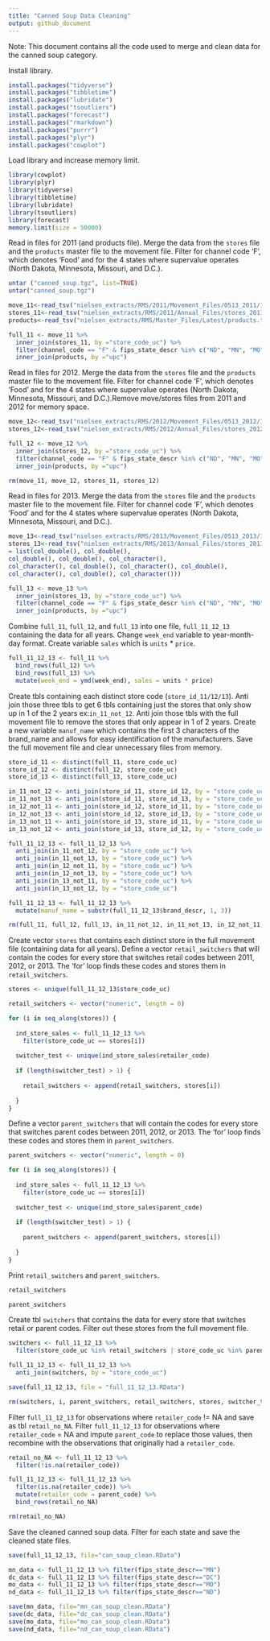 ```yaml
---
title: "Canned Soup Data Cleaning"
output: github_document
---
```


Note: This document contains all the code used to merge and clean data for the canned soup category. 

Install library.
```r
install.packages("tidyverse")
install.packages("tibbletime")
install.packages("lubridate")
install.packages("tsoutliers")
install.packages("forecast")
install.packages("rmarkdown")
install.packages("purrr")
install.packages("plyr")
install.packages("cowplot")
```

Load library and increase memory limit.
```r
library(cowplot)
library(plyr)
library(tidyverse)
library(tibbletime)
library(lubridate)
library(tsoutliers)
library(forecast)
memory.limit(size = 50000)
```

Read in files for 2011 (and products file). Merge the data from the `stores` file and the `products` master file to the movement file. Filter for channel code 'F', which denotes 'Food' and for the 4 states where supervalue operates (North Dakota, Minnesota, Missouri, and D.C.).
```r
untar ("canned_soup.tgz", list=TRUE)
untar("canned_soup.tgz")

move_11<-read_tsv("nielsen_extracts/RMS/2011/Movement_Files/0513_2011/1290_2011.tsv")
stores_11<-read_tsv("nielsen_extracts/RMS/2011/Annual_Files/stores_2011.tsv")
products<-read_tsv("nielsen_extracts/RMS/Master_Files/Latest/products.tsv" , quote="")

full_11 <- move_11 %>%
  inner_join(stores_11, by ="store_code_uc") %>% 
  filter(channel_code == "F" & fips_state_descr %in% c("ND", "MN", "MO" ,"DC")) %>%
  inner_join(products, by ="upc")

```

Read in files for 2012. Merge the data from the `stores` file and the `products` master file to the movement file. Filter for channel code 'F', which denotes 'Food' and for the 4 states where supervalue operates (North Dakota, Minnesota, Missouri, and D.C.).Remove move/stores files from 2011 and 2012 for memory space. 
```r
move_12<-read_tsv("nielsen_extracts/RMS/2012/Movement_Files/0513_2012/1290_2012.tsv" )
stores_12<-read_tsv("nielsen_extracts/RMS/2012/Annual_Files/stores_2012.tsv")

full_12 <- move_12 %>%
  inner_join(stores_12, by ="store_code_uc") %>% 
  filter(channel_code == "F" & fips_state_descr %in% c("ND", "MN", "MO" ,"DC")) %>%
  inner_join(products, by ="upc")

rm(move_11, move_12, stores_11, stores_12)
```

Read in files for 2013. Merge the data from the `stores` file and the `products` master file to the movement file. Filter for channel code 'F', which denotes 'Food' and for the 4 states where supervalue operates (North Dakota, Minnesota, Missouri, and D.C.).
```r
move_13<-read_tsv("nielsen_extracts/RMS/2013/Movement_Files/0513_2013/1290_2013.tsv" )
stores_13<-read_tsv("nielsen_extracts/RMS/2013/Annual_Files/stores_2013.tsv" , col_types
= list(col_double(), col_double(),
col_double(), col_double(), col_character(),
col_character(), col_double(), col_character(), col_double(),
col_character(), col_double(), col_character()))

full_13 <- move_13 %>%
  inner_join(stores_13, by ="store_code_uc") %>% 
  filter(channel_code == "F" & fips_state_descr %in% c("ND", "MN", "MO" ,"DC")) %>%
  inner_join(products, by ="upc")

```

Combine `full_11`, `full_12`, and `full_13` into one file, `full_11_12_13` containing the data for all years.
Change `week_end` variable to year-month-day format. Create variable `sales` which is `units` * `price`.
```r
full_11_12_13 <- full_11 %>%
  bind_rows(full_12) %>%
  bind_rows(full_13) %>%
  mutate(week_end = ymd(week_end), sales = units * price)
```

Create tbls containing each distinct store code (`store_id_11/12/13`). Anti join those three tbls to get 6 tbls containing just the stores that only show up in 1 of the 2 years ex:`in_11_not_12`. Anti join those  tbls with the full movement file to remove the stores that only appear in 1 of 2 years. Create a new variable `manuf_name` which contains the first 3 characters of the brand_name and allows for easy identification of the manufacturers. Save the full movement file and clear unnecessary files from memory.
```r
store_id_11 <- distinct(full_11, store_code_uc)
store_id_12 <- distinct(full_12, store_code_uc)
store_id_13 <- distinct(full_13, store_code_uc)

in_11_not_12 <- anti_join(store_id_11, store_id_12, by = "store_code_uc")
in_11_not_13 <- anti_join(store_id_11, store_id_13, by = "store_code_uc")
in_12_not_11 <- anti_join(store_id_12, store_id_11, by = "store_code_uc")
in_12_not_13 <- anti_join(store_id_12, store_id_13, by = "store_code_uc")
in_13_not_11 <- anti_join(store_id_13, store_id_11, by = "store_code_uc")
in_13_not_12 <- anti_join(store_id_13, store_id_12, by = "store_code_uc")

full_11_12_13 <- full_11_12_13 %>%
  anti_join(in_11_not_12, by = "store_code_uc") %>%
  anti_join(in_11_not_13, by = "store_code_uc") %>%
  anti_join(in_12_not_11, by = "store_code_uc") %>%
  anti_join(in_12_not_13, by = "store_code_uc") %>%
  anti_join(in_13_not_11, by = "store_code_uc") %>%
  anti_join(in_13_not_12, by = "store_code_uc")

full_11_12_13 <- full_11_12_13 %>%
  mutate(manuf_name = substr(full_11_12_13$brand_descr, 1, 3))

rm(full_11, full_12, full_13, in_11_not_12, in_11_not_13, in_12_not_11, in_12_not_13, in_13_not_11, in_13_not_12, move_13, store_id_11, store_id_12, store_id_13, stores_13, products)
```

Create vector `stores` that contains each distinct store in the full movement file (containing data for all years). Define a vector `retail_switchers` that will contain the codes for every store that switches retail codes between 2011, 2012, or 2013. The 'for' loop finds these codes and stores them in `retail_switchers`.
```r
stores <- unique(full_11_12_13$store_code_uc)

retail_switchers <- vector("numeric", length = 0)

for (i in seq_along(stores)) {
  
  ind_store_sales <- full_11_12_13 %>%
    filter(store_code_uc == stores[i])
  
  switcher_test <- unique(ind_store_sales$retailer_code)
  
  if (length(switcher_test) > 1) {
    
    retail_switchers <- append(retail_switchers, stores[i])
    
  }
}
```

Define a vector `parent_switchers` that will contain the codes for every store that switches parent codes between 2011, 2012, or 2013. The 'for' loop finds these codes and stores them in `parent_switchers`.
```r
parent_switchers <- vector("numeric", length = 0)

for (i in seq_along(stores)) {
  
  ind_store_sales <- full_11_12_13 %>%
    filter(store_code_uc == stores[i])
  
  switcher_test <- unique(ind_store_sales$parent_code)
  
  if (length(switcher_test) > 1) {
    
    parent_switchers <- append(parent_switchers, stores[i])
    
  }
}
```

Print `retail_switchers` and `parent_switchers`.
```r
retail_switchers

parent_switchers
```

Create tbl `switchers` that contains the data for every store that switches retail or parent codes. Filter out these stores from the full movement file.
```r
switchers <- full_11_12_13 %>%
  filter(store_code_uc %in% retail_switchers | store_code_uc %in% parent_switchers)

full_11_12_13 <- full_11_12_13 %>%
  anti_join(switchers, by = "store_code_uc")

save(full_11_12_13, file = "full_11_12_13.RData")

rm(switchers, i, parent_switchers, retail_switchers, stores, switcher_test, ind_store_sales)
```

Filter `full_11_12_13` for observations where `retailer_code` != NA and save as tbl `retail_no_NA`. 
Filter `full_11_12_13` for observations where `retailer_code` = NA and impute `parent_code` to replace those values, then recombine with the observations that originally had a `retailer_code`.
```r
retail_no_NA <- full_11_12_13 %>%
  filter(!is.na(retailer_code))

full_11_12_13 <- full_11_12_13 %>%
  filter(is.na(retailer_code)) %>%
  mutate(retailer_code = parent_code) %>%
  bind_rows(retail_no_NA)

rm(retail_no_NA)
```

Save the cleaned canned soup data. Filter for each state and save the cleaned state files. 
```r
save(full_11_12_13, file="can_soup_clean.RData")

mn_data <- full_11_12_13 %>% filter(fips_state_descr=="MN")
dc_data <- full_11_12_13 %>% filter(fips_state_descr=="DC")
mo_data <- full_11_12_13 %>% filter(fips_state_descr=="MO")
nd_data <- full_11_12_13 %>% filter(fips_state_descr=="ND")

save(mn_data, file="mn_can_soup_clean.RData")
save(dc_data, file="dc_can_soup_clean.RData")
save(mo_data, file="mo_can_soup_clean.RData")
save(nd_data, file="nd_can_soup_clean.RData")
```
